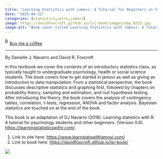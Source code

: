 ```yaml
---
title: "Learning Statistics with jamovi: A Tutorial for Beginners in Statistical Analysis."
date: "2025-04-22"
categories: [statistics,intro,jamovi]
image: https://davidfoxcroft.github.io/lsj-book/images/obp.0333.jpg
image-alt: "Book cover titled Learning Statistics with Jamovi: A Tutorial for Beginners in Statistical Analysis by Danielle Navarro and David Foxcroft. The cover features three red and green carnations at different stages of blooming, arranged in increasing height from left to right, against a white background."
---
```


<link href="https://fonts.googleapis.com/css?family=Cookie" rel="stylesheet"><a class="bmc-button" target="_blank" href="https://www.buymeacoffee.com/JoscelinRocha">![Buy me a coffee](https://cdn.buymeacoffee.com/buttons/bmc-new-btn-logo.svg){alt="Buy me a coffee" width="15" height="21"}Buy me a coffee</a>

------------------------------------------------------------------------

By Danielle J. Navarro and David R. Foxcroft

In this textbook we cover the contents of an introductory statistics class, as typically taught to undergraduate psychology, health or social science students. The book covers how to get started in jamovi as well as giving an introduction to data manipulation. From a statistical perspective, the book discusses descriptive statistics and graphing first, followed by chapters on probability theory, sampling and estimation, and null hypothesis testing. After introducing the theory, the book covers the analysis of contingency tables, correlation, t-tests, regression, ANOVA and factor analysis. Bayesian statistics are touched on at the end of the book.

This book is an adaptation of DJ Navarro (2018). Learning statistics with R: A tutorial for psychology students and other beginners. (Version 0.6). <https://learningstatisticswithr.com/>.

1.  Link to site here: <https://www.learnstatswithjamovi.com/>
2.  Link to book here: <https://davidfoxcroft.github.io/lsj-book/>

![](https://davidfoxcroft.github.io/lsj-book/images/obp.0333.jpg){fig-alt="Book cover titled \"Learning Statistics with Jamovi: A Tutorial for Beginners in Statistical Analysis\" by Danielle Navarro and David Foxcroft. The cover features three red and green carnations at different stages of blooming, arranged in increasing height from left to right, against a white background."}
